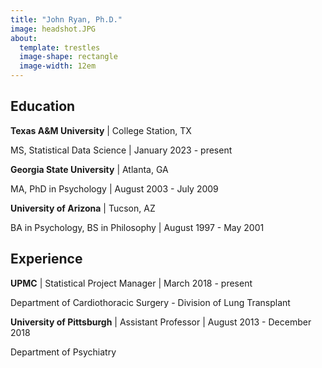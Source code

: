 ```yaml
---
title: "John Ryan, Ph.D."
image: headshot.JPG
about:
  template: trestles
  image-shape: rectangle
  image-width: 12em
---
```


## Education

**Texas A&M University** \| College Station, TX

MS, Statistical Data Science \| January 2023 - present

**Georgia State University** \| Atlanta, GA

MA, PhD in Psychology \| August 2003 - July 2009

**University of Arizona** \| Tucson, AZ

BA in Psychology, BS in Philosophy \| August 1997 - May 2001

## Experience

**UPMC** \| Statistical Project Manager \| March 2018 - present

Department of Cardiothoracic Surgery - Division of Lung Transplant

**University of Pittsburgh** \| Assistant Professor \| August 2013 - December 2018

Department of Psychiatry
